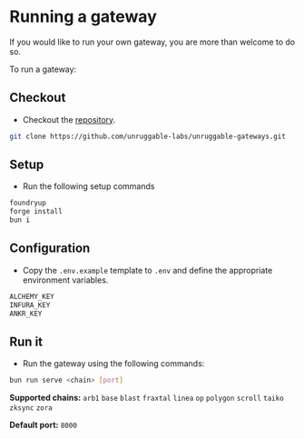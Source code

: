 # Running a gateway

If you would like to run your own gateway, you are more than welcome to do so.

To run a gateway:

## Checkout

- Checkout the [repository](https://github.com/unruggable-labs/unruggable-gateways/tree/main).

```bash 
git clone https://github.com/unruggable-labs/unruggable-gateways.git
```

## Setup

- Run the following setup commands
```bash
foundryup
forge install
bun i
```

## Configuration

- Copy the `.env.example` template to `.env` and define the appropriate environment variables.
```bash
ALCHEMY_KEY
INFURA_KEY
ANKR_KEY
```

## Run it

- Run the gateway using the following commands:

```bash 
bun run serve <chain> [port]
````

**Supported chains:** `arb1` `base` `blast` `fraxtal` `linea` `op` `polygon` `scroll` `taiko` `zksync` `zora`

**Default port:** `8000`
